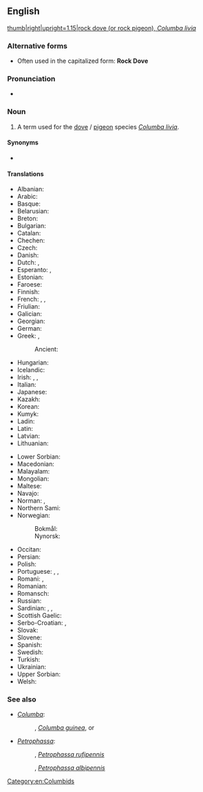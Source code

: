 {{also|rock-dove}}
==English==
{{wikipedia|Rock Dove}}
[[Image:Pigion052006.JPG|thumb|right|upright=1.15|rock dove (or rock pigeon), ''Columba livia'']]

===Alternative forms===
* Often used in the capitalized form: '''Rock Dove'''

===Pronunciation===
* {{IPA|en|/ɹɒk dʌv/}}

===Noun===
{{en-noun}}

# A term used for the [[dove]] / [[pigeon]] species ''[[Columba livia]]''.

====Synonyms====
* {{l|en|rock pigeon}}

====Translations====
{{trans-top|''Columba livia''}}
* Albanian: {{t|sq|pëllumbi i egër i shkëmbit}}
* Arabic: {{t|ar|حَمَام أَزْرَق|m}}
* Basque: {{t|eu|haitz-uso}}
* Belarusian: {{t|be|шызы голуб|m}}
* Breton: {{t+|br|dube|m}}
* Bulgarian: {{t|bg|скален гълъб|m}}
* Catalan: {{t|ca|colom roquer|m}}
* Chechen: {{t|ce|кхокха}}
* Czech: {{t+|cs|holub skalní}}
* Danish: {{t+|da|klippedue|c}}
* Dutch: {{t|nl|rotsduif|f}}, {{t+|nl|postduif}}
* Esperanto: {{t|eo|rokkolombo}}, {{t|eo|livio}}
* Estonian: {{t|et|kaljutuvi}}
* Faroese: {{t|fo|bládúgva|f}}
* Finnish: {{t+|fi|kalliokyyhky}}
* French: {{t+|fr|pigeon biset|m}}, {{t+|fr|biset|m}}, {{t|fr|pigeon de roche|m}}
* Friulian: {{t|fur|colomp salvadi}}
* Galician: {{t|gl|pombo da rocha|m}}
* Georgian: {{t|ka|გარეული მტრედი}}
* German: {{t|de|Felsentaube|f}}
* Greek: {{t+|el|αγριοπερίστερο|n}}, {{t|el|αρκοπέζουνο|n}}
*: Ancient: {{t|grc|πέλεια|f}}
* Hungarian: {{t|hu|szirti galamb}}
* Icelandic: {{t+|is|bjargdúfa|f}}
* Irish: {{t|ga|colm aille|m}}, {{t|ga|colúr aille|m}}, {{t|ga|fearán binne|m}}
* Italian: {{t|it|piccione selvatico occidentale|m}} {{q|against {{l|it|piccione selvatico orientale|t=[[Columba rupestris]]}}}}
* Japanese: {{t|ja|カワラバト|tr=kawarabato}}
* Kazakh: {{t-needed|kk}}
* Korean: {{t|ko|바위비둘기}}
* Kumyk: {{t|kum|гёгюрчюн}}
* Ladin: {{t|lld|colomba salvaria}}
* Latin: {{t|la|columba|f}}
* Latvian: {{t-needed|lv}}
* Lithuanian: {{t|lt|uolinis karvelis|m}}
{{trans-mid}}
* Lower Sorbian: {{t|dsb|źiwy gołub|m}}
* Macedonian: {{t|mk|див гулаб|m}}
* Malayalam: {{t|ml|മാടപ്പ്രാവ് }}
* Mongolian: {{t|mn|ᠠᠩᠬᠠᠨ ᠦ ᠲᠠᠭᠲᠠᠭ᠎ᠠ}}
* Maltese: {{t|mt|tudun tal-ġebel}}
* Navajo: {{t|nv|hasbídí}}
* Norman: {{t|nrf|pigeon d'falaise|m}} {{q|Jersey}}, {{t|nrf|pigeon d'mé|m}} {{q|Jersey}}
* Northern Sami: {{t-check|se|bákteduvvá}}
* Norwegian:
*: Bokmål: {{t|nb|klippedue|m|f}}
*: Nynorsk: {{t|nn|klippedue|f}}
* Occitan: {{t|oc|colom roquer|m}}
* Persian: {{t|fa|کبوتر چاهی|tr=kabutar čâhi}}
* Polish: {{t|pl|gołąb skalny|m}}
* Portuguese: {{t|pt|pombo comum|m}}, {{t|pt|pombo-das-rochas|m}}, {{t|pt|pombo-doméstico|m}}
* Romani: {{t|rom|baresko-golumbo|m}}, {{t|rom|bareski-golumbaika|f}}
* Romanian: {{t|ro|porumbel de stinca|m}}
* Romansch: {{t|rm|columba selvadia|f}}
* Russian: {{t|ru|си́зый го́лубь|m}}
* Sardinian: {{t|sc|columbu aresti}}, {{t|sc|columbu agreste}}, {{t|sc|columbu de is arrocas}}
* Scottish Gaelic: {{t|gd|calman-creige}}
* Serbo-Croatian: {{t|sh|pèčinār}}, {{t+|sh|pèćinār|m}}
* Slovak: {{t|sk|holub skalný|m}}
* Slovene: {{t|sl|skalni golob|m}}
* Spanish: {{t|es|paloma bravía|f}}
* Swedish: {{t+|sv|klippduva|c}}
* Turkish: {{t+|tr|kaya güvercini}}
* Ukrainian: {{t|uk|си́зий го́луб|m}}
* Upper Sorbian: {{t|hsb|dźiwi hołb|m}}
* Welsh: {{t|cy|colomen y graig}}
{{trans-bottom}}

===See also===
* ''[[Columba]]'':
*: {{vern|speckled pigeon}}, ''[[Columba guinea]]'', or {{vern|African rock pigeon}}
* ''[[Petrophassa]]'':
*: {{vern|chestnut-quilled rock pigeon}}, ''[[Petrophassa rufipennis]]''
*: {{vern|white-quilled rock pigeon}}, ''[[Petrophassa albipennis]]''

[[Category:en:Columbids]]